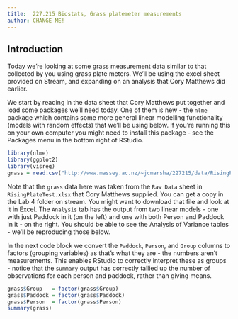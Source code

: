 ```yaml
---
title:  227.215 Biostats, Grass platemeter measurements
author: CHANGE ME!
---
```


## Introduction ##

Today we're looking at some grass measurement data similar to that collected by you using grass plate meters. We'll be using the excel sheet provided on Stream, and expanding on an analysis that Cory Matthews did earlier.

We start by reading in the data sheet that Cory Matthews put together and load some packages we'll need today. One of them is new - the `nlme` package which contains some more general linear modelling functionality (models with random effects) that we'll be using below. If you're running this on your own computer you might need to install this package - see the Packages menu in the bottom right of RStudio.

```r
library(nlme)
library(ggplot2)
library(visreg)
grass = read.csv("http://www.massey.ac.nz/~jcmarsha/227215/data/RisingPlateTest.csv")
```

Note that the `grass` data here was taken from the `Raw Data` sheet in `RisingPlateTest.xlsx` that Cory Matthews supplied. You can get a copy in the Lab 4 folder on stream. You might want to download that file and look at it in Excel. The `Analysis` tab has the output from two linear models - one with just Paddock in it (on the left) and one with both Person and Paddock in it - on the right. You should be able to see the Analysis of Variance tables - we'll be reproducing those below.

In the next code block we convert the `Paddock`, `Person`, and `Group` columns to factors (grouping variables) as that's what they are - the numbers aren't measurements. This enables RStudio to correctly interpret these as groups - notice that the `summary` output has correctly tallied up the number of observations for each person and paddock, rather than giving means.

```r
grass$Group   = factor(grass$Group)
grass$Paddock = factor(grass$Paddock)
grass$Person  = factor(grass$Person)
summary(grass)
```

